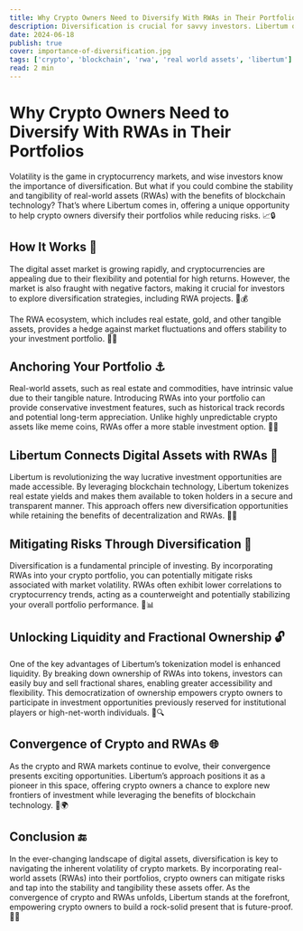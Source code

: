 ```yaml
---
title: Why Crypto Owners Need to Diversify With RWAs in Their Portfolios
description: Diversification is crucial for savvy investors. Libertum offers an innovative solution by combining the stability of real-world assets (RWAs) with blockchain technology. 
date: 2024-06-18
publish: true
cover: importance-of-diversification.jpg
tags: ['crypto', 'blockchain', 'rwa', 'real world assets', 'libertum']
read: 2 min
---
```


# Why Crypto Owners Need to Diversify With RWAs in Their Portfolios

Volatility is the game in cryptocurrency markets, and wise investors know the importance of diversification. But what if you could combine the stability and tangibility of real-world assets (RWAs) with the benefits of blockchain technology? That’s where Libertum comes in, offering a unique opportunity to help crypto owners diversify their portfolios while reducing risks. 📈🔒

## **How It Works** 🤔

The digital asset market is growing rapidly, and cryptocurrencies are appealing due to their flexibility and potential for high returns. However, the market is also fraught with negative factors, making it crucial for investors to explore diversification strategies, including RWA projects. 🏡💰

The RWA ecosystem, which includes real estate, gold, and other tangible assets, provides a hedge against market fluctuations and offers stability to your investment portfolio. 🌟🏢

## Anchoring Your Portfolio ⚓

Real-world assets, such as real estate and commodities, have intrinsic value due to their tangible nature. Introducing RWAs into your portfolio can provide conservative investment features, such as historical track records and potential long-term appreciation. Unlike highly unpredictable crypto assets like meme coins, RWAs offer a more stable investment option. 🏡🏦

## Libertum Connects Digital Assets with RWAs 🌉

Libertum is revolutionizing the way lucrative investment opportunities are made accessible. By leveraging blockchain technology, Libertum tokenizes real estate yields and makes them available to token holders in a secure and transparent manner. This approach offers new diversification opportunities while retaining the benefits of decentralization and RWAs. 🏢🔗

## Mitigating Risks Through Diversification 🔄

Diversification is a fundamental principle of investing. By incorporating RWAs into your crypto portfolio, you can potentially mitigate risks associated with market volatility. RWAs often exhibit lower correlations to cryptocurrency trends, acting as a counterweight and potentially stabilizing your overall portfolio performance. 💼📊

## Unlocking Liquidity and Fractional Ownership 🔓

One of the key advantages of Libertum’s tokenization model is enhanced liquidity. By breaking down ownership of RWAs into tokens, investors can easily buy and sell fractional shares, enabling greater accessibility and flexibility. This democratization of ownership empowers crypto owners to participate in investment opportunities previously reserved for institutional players or high-net-worth individuals. 🏢🔍

## Convergence of Crypto and RWAs 🌐

As the crypto and RWA markets continue to evolve, their convergence presents exciting opportunities. Libertum’s approach positions it as a pioneer in this space, offering crypto owners a chance to explore new frontiers of investment while leveraging the benefits of blockchain technology. 🚀🌍

## **Conclusion** 🔚

In the ever-changing landscape of digital assets, diversification is key to navigating the inherent volatility of crypto markets. By incorporating real-world assets (RWAs) into their portfolios, crypto owners can mitigate risks and tap into the stability and tangibility these assets offer. As the convergence of crypto and RWAs unfolds, Libertum stands at the forefront, empowering crypto owners to build a rock-solid present that is future-proof. 🌟🔮
